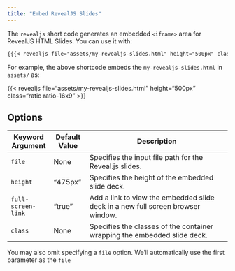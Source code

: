 ```yaml
---
title: "Embed RevealJS Slides"
---
```


The `revealjs` short code generates an embedded `<iframe>` area for RevealJS HTML Slides. You can use it with:

```markdown
{{{< revealjs file="assets/my-revealjs-slides.html" height="500px" class="ratio ratio-16x9" >}}}
```

For example, the above shortcode embeds the `my-revealjs-slides.html` in `assets/` as:

{{< revealjs file="assets/my-revealjs-slides.html" height="500px" class="ratio ratio-16x9" >}}

## Options

| Keyword Argument | Default Value | Description                                              |
|------------------|---------------|----------------------------------------------------------|
| `file`           | None          | Specifies the input file path for the Reveal.js slides.  |
| `height`         | "475px"       | Specifies the height of the embedded slide deck.         |
| `full-screen-link`    | "true"        | Add a link to view the embedded slide deck in a new full screen browser window.         |
| `class`          | None          | Specifies the classes of the container wrapping the embedded slide deck.          |

You may also omit specifying a `file` option. We'll automatically use the first parameter as the `file`